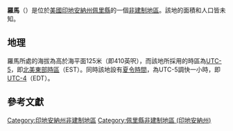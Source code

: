 {{noteTA
|G1=USState
|G2=地名
|G3=Unit
}}
{{Infobox settlement
|official_name            = 羅馬
|native_name = Rome
|settlement_type          = [[非建制地區|非建制地區]]
|image_skyline            = Rome, Indiana.jpg
|imagesize                = 250px
|pushpin_map              = USA Indiana
|pushpin_label            = 羅馬
|pushpin_label_position   = top
|pushpin_map_caption      = 羅馬在印地安納州的位置
|subdivision_type         = [[世界政區索引|國家]]
|subdivision_type1        = [[美国州份|州份]]
|subdivision_type2        = [[印地安納州行政区划|縣]]
|subdivision_name         = [[美国|美国]]
|subdivision_name1        = [[印地安納州|印地安納州]]
|subdivision_name2        = [[佩里縣_(印地安納州)|佩里縣]]
|elevation_ft             = 410
|elevation_m              = 125
|area_total_km2           = 
|area_total_sq_mi         = 
|area_land_km2            = 
|area_land_sq_mi          = 
|area_water_km2           = 
|area_water_sq_mi         = 
|population_as_of         = 2010
|population_footnotes     = 
|population_total         = 
|population_metro         = 
|population_density_km2   = auto
|population_density_sq_mi = auto
|timezone                 = [[北美东部时区|北美东部时区]]
|utc_offset               = -5
|coordinates              = {{coord|37|55|24|N|86|31|25|W|display=inline,title}}
| coor_pinpoint           = 
| coordinates_footnotes   = 
|timezone_DST             = EDT
|utc_offset_DST           = -4
|postal_code_type         = [[美國郵區編號|郵區編號]]
|postal_code              = 47574
|area_code                = {{link-en|电话区号812|Area code 812|812}}
|blank_name = [[地名信息系统|GNIS ID]]
|blank_info = 451405<ref name="GNIS">{{cite gnis|451405|Rome}}</ref>
}}
'''羅馬'''（{{lang-en|Rome}}）是位於[[美國|美國]][[印地安納州|印地安納州]][[佩里縣_(印地安納州)|佩里縣]]的一個[[非建制地區|非建制地區]]。該地的面積和人口皆未知。

== 地理 ==
羅馬所處的海拔為高於海平面125米（即410英呎），而該地所採用的時區為[[UTC-5|UTC-5]]，即[[北美東部時區|北美東部時區]]（EST）。同時該地設有[[夏令時間|夏令時間]]，為UTC-5調快一小時，即[[UTC-4|UTC-4]]（EDT）。

== 參考文獻 ==
{{reflist}}

{{佩里縣 (印地安納州)}}

{{DEFAULTSORT:Rome}}
[[Category:印地安納州非建制地區|Category:印地安納州非建制地區]]
[[Category:佩里縣非建制地區_(印地安納州)|Category:佩里縣非建制地區 (印地安納州)]]

{{Indiana-geo-stub}}